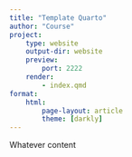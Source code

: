```yaml
---
title: "Template Quarto"
author: "Course"
project: 
    type: website
    output-dir: website
    preview: 
        port: 2222
    render:
        - index.qmd
format: 
    html:
        page-layout: article
        theme: [darkly]
---
```


Whatever content